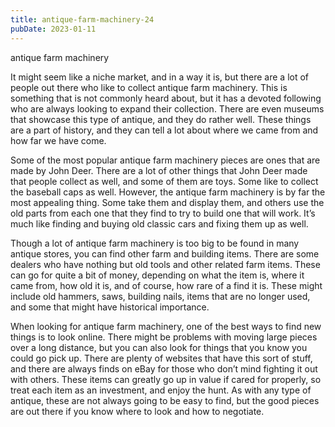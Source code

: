 ```yaml
---
title: antique-farm-machinery-24
pubDate: 2023-01-11
---
```


antique farm machinery

It might seem like a niche market, and in a way it is, but there are a lot of people out there who like to collect antique farm machinery. This is something that is not commonly heard about, but it has a devoted following who are always looking to expand their collection. There are even museums that showcase this type of antique, and they do rather well. These things are a part of history, and they can tell a lot about where we came from and how far we have come. 

Some of the most popular antique farm machinery pieces are ones that are made by John Deer. There are a lot of other things that John Deer made that people collect as well, and some of them are toys. Some like to collect the baseball caps as well. However, the antique farm machinery is by far the most appealing thing. Some take them and display them, and others use the old parts from each one that they find to try to build one that will work. It’s much like finding and buying old classic cars and fixing them up as well.

Though a lot of antique farm machinery is too big to be found in many antique stores, you can find other farm and building items. There are some dealers who have nothing but old tools and other related farm items. These can go for quite a bit of money, depending on what the item is, where it came from, how old it is, and of course, how rare of a find it is. These might include old hammers, saws, building nails, items that are no longer used, and some that might have historical importance.

When looking for antique farm machinery, one of the best ways to find new things is to look online. There might be problems with moving large pieces over a long distance, but you can also look for things that you know you could go pick up. There are plenty of websites that have this sort of stuff, and there are always finds on eBay for those who don’t mind fighting it out with others. These items can greatly go up in value if cared for properly, so treat each item as an investment, and enjoy the hunt. As with any type of antique, these are not always going to be easy to find, but the good pieces are out there if you know where to look and how to negotiate.